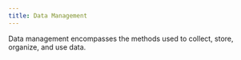 ```yaml
---
title: Data Management
---
```

Data management encompasses the methods used to collect, store, organize, and use data. 
